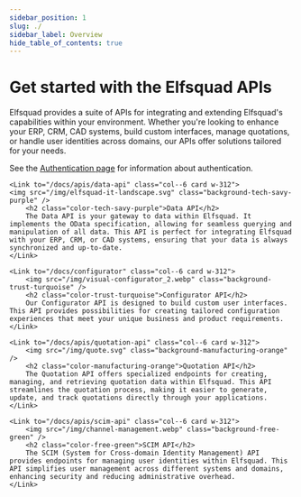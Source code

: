 ```yaml
---
sidebar_position: 1
slug: ./
sidebar_label: Overview
hide_table_of_contents: true
---
```



# Get started with the Elfsquad APIs

Elfsquad provides a suite of APIs for integrating and extending Elfsquad's capabilities within your environment. Whether you're looking to enhance your ERP, CRM, CAD systems, build custom interfaces, manage quotations, or handle user identities across domains, our APIs offer solutions tailored for your needs.

See the [Authentication page](/docs/apis/authentication) for information about authentication.

<div class="row p-h-12 gap-12">

    <Link to="/docs/apis/data-api" class="col--6 card w-312">
    <img src="/img/elfsquad-it-landscape.svg" class="background-tech-savy-purple" />
        <h2 class="color-tech-savy-purple">Data API</h2>
        The Data API is your gateway to data within Elfsquad. It implements the OData specification, allowing for seamless querying and manipulation of all data. This API is perfect for integrating Elfsquad with your ERP, CRM, or CAD systems, ensuring that your data is always synchronized and up-to-date.
    </Link>

    <Link to="/docs/configurator" class="col--6 card w-312">
        <img src="/img/visual-configurator_2.webp" class="background-trust-turquoise" />
        <h2 class="color-trust-turquoise">Configurator API</h2>
        Our Configurator API is designed to build custom user interfaces. This API provides possibilities for creating tailored configuration experiences that meet your unique business and product requirements.
    </Link>

    <Link to="/docs/apis/quotation-api" class="col--6 card w-312">
        <img src="/img/quote.svg" class="background-manufacturing-orange" />
        <h2 class="color-manufacturing-orange">Quotation API</h2>
        The Quotation API offers specialized endpoints for creating, managing, and retrieving quotation data within Elfsquad. This API streamlines the quotation process, making it easier to generate, update, and track quotations directly through your applications.
    </Link>

    <Link to="/docs/apis/scim-api" class="col--6 card w-312">
        <img src="/img/channel-management.webp" class="background-free-green" />
        <h2 class="color-free-green">SCIM API</h2>
        The SCIM (System for Cross-domain Identity Management) API provides endpoints for managing user identities within Elfsquad. This API simplifies user management across different systems and domains, enhancing security and reducing administrative overhead.
    </Link>
</div>

